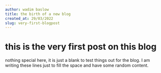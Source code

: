 ```yaml
---
author: wadim baslow
title: the birth of a new blog
created_at: 29/03/2022
slug: very-first-blogpost
---
```


# this is the very first post on this blog

nothing special here, it is just a blank to test things out for the blog. I am writing these lines just to fill the space and have some random content.
